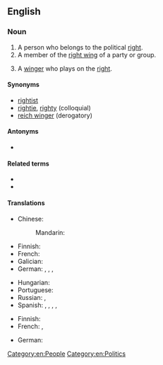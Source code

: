 {{also|rightwinger}}

==English==

===Noun===
{{en-noun}}

# A person who belongs to the political [[right]].
# A member of the [[right wing]] of a party or group.
# {{lb|en|sports}} A [[winger]] who plays on the [[right]].

====Synonyms====
* [[rightist]]
* [[rightie]], [[righty]] (colloquial)
* [[reich winger]] (derogatory)

====Antonyms====
* {{l|en|left-winger}}

====Related terms====
* {{l|en|right wing}}
* {{l|en|right-wing}}

====Translations====
{{trans-top|person who belongs to the political right}}
* Chinese:
*: Mandarin: {{t|cmn|右翼分子|tr=yòuyì fènzi|sc=Hani}}
* Finnish: {{t+|fi|oikeistolainen}}
* French: {{t|fr|[[personne]] [[de]] [[droite]]|f}}
* Galician: {{t+|gl|dereitista|m|f}}
* German: {{t+|de|Rechter|m}}, {{t+|de|Rechte|f}}, {{t+|de|Rechtsaußen|m}}, {{t|de|Person vom rechten Flügel|f}}
{{trans-mid}}
* Hungarian: {{t+|hu|jobboldali}}
* Portuguese: {{t+|pt|direitista}}
* Russian: {{t+|ru|пра́вый|m}}, {{t+|ru|правый|f|alt=пра́вая}}
* Spanish: {{t+|es|derechista|m|f}}, {{t+|es|momio|m}} {{qualifier|colloquial, pejorative, Chile}}, {{t|es|momia|f}} {{qualifier|colloquial, pejorative, rare, Chile}}, {{t|es|(ser) [[de]] [[derecha]]}}, {{t|es|(ser) [[de]] [[derechas]]}}
{{trans-bottom}}

{{trans-top|sports: winger on the right}}
* Finnish: {{t|fi|[[oikean]] [[laidan]] [[pelaaja]]}}
* French: {{t|fr|ailier droit|m}}, {{t|fr|ailière droite|f}}
{{trans-mid}}
* German: {{t+|de|Rechtsaußen|m}}
{{trans-bottom}}

[[Category:en:People]]
[[Category:en:Politics]]